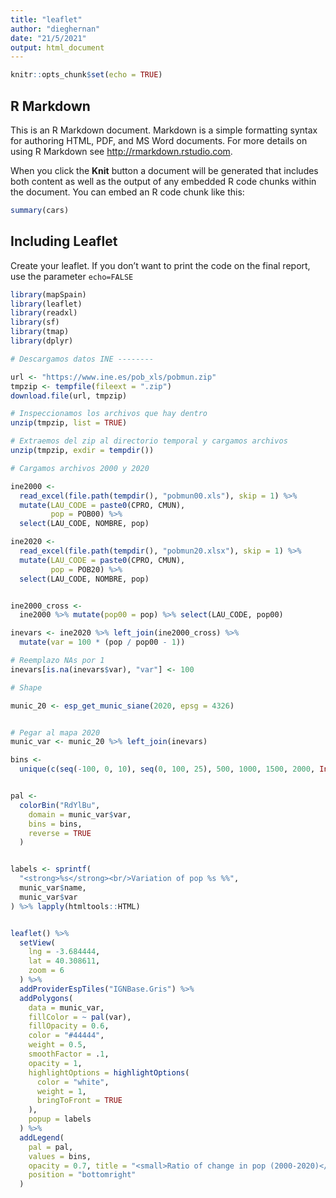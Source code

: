 ```yaml
---
title: "leaflet"
author: "dieghernan"
date: "21/5/2021"
output: html_document
---
```


```r
knitr::opts_chunk$set(echo = TRUE)
```

## R Markdown

This is an R Markdown document. Markdown is a simple formatting syntax for authoring HTML, PDF, and MS Word documents. For more details on using R Markdown see <http://rmarkdown.rstudio.com>.

When you click the **Knit** button a document will be generated that includes both content as well as the output of any embedded R code chunks within the document. You can embed an R code chunk like this:

```r
summary(cars)
```

## Including Leaflet

Create your leaflet. If you don't want to print the code on the final
report, use the parameter `echo=FALSE` 
```r

library(mapSpain)
library(leaflet)
library(readxl)
library(sf)
library(tmap)
library(dplyr)

# Descargamos datos INE --------

url <- "https://www.ine.es/pob_xls/pobmun.zip"
tmpzip <- tempfile(fileext = ".zip")
download.file(url, tmpzip)

# Inspeccionamos los archivos que hay dentro
unzip(tmpzip, list = TRUE)

# Extraemos del zip al directorio temporal y cargamos archivos
unzip(tmpzip, exdir = tempdir())

# Cargamos archivos 2000 y 2020

ine2000 <-
  read_excel(file.path(tempdir(), "pobmun00.xls"), skip = 1) %>%
  mutate(LAU_CODE = paste0(CPRO, CMUN),
         pop = POB00) %>%
  select(LAU_CODE, NOMBRE, pop)

ine2020 <-
  read_excel(file.path(tempdir(), "pobmun20.xlsx"), skip = 1) %>%
  mutate(LAU_CODE = paste0(CPRO, CMUN),
         pop = POB20) %>%
  select(LAU_CODE, NOMBRE, pop)


ine2000_cross <-
  ine2000 %>% mutate(pop00 = pop) %>% select(LAU_CODE, pop00)

inevars <- ine2020 %>% left_join(ine2000_cross) %>%
  mutate(var = 100 * (pop / pop00 - 1))

# Reemplazo NAs por 1
inevars[is.na(inevars$var), "var"] <- 100

# Shape

munic_20 <- esp_get_munic_siane(2020, epsg = 4326)


# Pegar al mapa 2020
munic_var <- munic_20 %>% left_join(inevars) 

bins <-   
  unique(c(seq(-100, 0, 10), seq(0, 100, 25), 500, 1000, 1500, 2000, Inf))


pal <-
  colorBin("RdYlBu",
    domain = munic_var$var,
    bins = bins,
    reverse = TRUE
  )


labels <- sprintf(
  "<strong>%s</strong><br/>Variation of pop %s %%",
  munic_var$name,
  munic_var$var
) %>% lapply(htmltools::HTML)


leaflet() %>%
  setView(
    lng = -3.684444,
    lat = 40.308611,
    zoom = 6
  ) %>%
  addProviderEspTiles("IGNBase.Gris") %>%
  addPolygons(
    data = munic_var,
    fillColor = ~ pal(var),
    fillOpacity = 0.6,
    color = "#44444",
    weight = 0.5,
    smoothFactor = .1,
    opacity = 1,
    highlightOptions = highlightOptions(
      color = "white",
      weight = 1,
      bringToFront = TRUE
    ),
    popup = labels
  ) %>%
  addLegend(
    pal = pal,
    values = bins,
    opacity = 0.7, title = "<small>Ratio of change in pop (2000-2020)</small>",
    position = "bottomright"
  )


```

